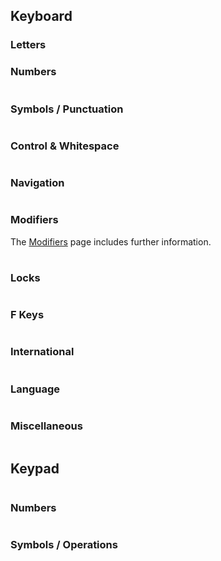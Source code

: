 
## Keyboard

### Letters

<Table group="keyboard-letters" />

### Numbers

<Table group="keyboard-numbers" />

### Symbols / Punctuation

<Table group="keyboard-symbols" />

### Control & Whitespace

<Table group="keyboard-control-whitespace" />

### Navigation

<Table group="keyboard-navigation" />

### Modifiers

The [Modifiers](./modifiers) page includes further information.

<Table group="keyboard-modifiers" />

### Locks

<Table group="keyboard-locks" />

### F Keys

<Table group="keyboard-fkeys" />

### International

<Table group="keyboard-international" />

### Language

<Table group="keyboard-language" />

### Miscellaneous

<Table group="keyboard-miscellaneous" />

## Keypad

<Table group="keypad" />

### Numbers

<Table group="keypad-numbers" />

### Symbols / Operations

<Table group="keypad-operations" />
